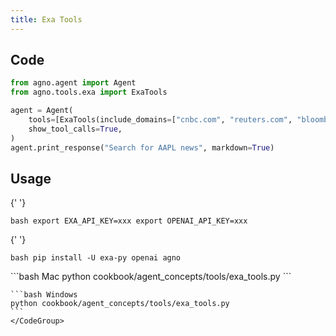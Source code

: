 ```yaml
---
title: Exa Tools
---
```


## Code

```python cookbook/agent_concepts/tools/exa_tools.py
from agno.agent import Agent
from agno.tools.exa import ExaTools

agent = Agent(
    tools=[ExaTools(include_domains=["cnbc.com", "reuters.com", "bloomberg.com"])],
    show_tool_calls=True,
)
agent.print_response("Search for AAPL news", markdown=True)
```

## Usage

<Steps>
  <Snippet file="create-venv-step.mdx" />

{' '}

<Step title="Set your API key">```bash export EXA_API_KEY=xxx export OPENAI_API_KEY=xxx ```</Step>

{' '}

<Step title="Install libraries">```bash pip install -U exa-py openai agno ```</Step>

  <Step title="Run Agent">
    <CodeGroup>
    ```bash Mac
    python cookbook/agent_concepts/tools/exa_tools.py
    ```

    ```bash Windows
    python cookbook/agent_concepts/tools/exa_tools.py
    ```
    </CodeGroup>

  </Step>
</Steps>
